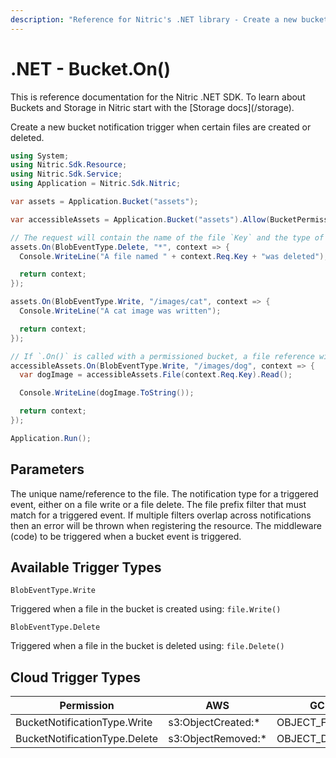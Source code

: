 ```yaml
---
description: "Reference for Nitric's .NET library - Create a new bucket notification trigger"
---
```


# .NET - Bucket.On()

<Note>
  This is reference documentation for the Nitric .NET SDK. To learn about
  Buckets and Storage in Nitric start with the [Storage docs](/storage).
</Note>

Create a new bucket notification trigger when certain files are created or deleted.

```csharp
using System;
using Nitric.Sdk.Resource;
using Nitric.Sdk.Service;
using Application = Nitric.Sdk.Nitric;

var assets = Application.Bucket("assets");

var accessibleAssets = Application.Bucket("assets").Allow(BucketPermission.Read);

// The request will contain the name of the file `Key` and the type of event `NotificationType`
assets.On(BlobEventType.Delete, "*", context => {
  Console.WriteLine("A file named " + context.Req.Key + "was deleted");

  return context;
});

assets.On(BlobEventType.Write, "/images/cat", context => {
  Console.WriteLine("A cat image was written");

  return context;
});

// If `.On()` is called with a permissioned bucket, a file reference will also be provided with the request
accessibleAssets.On(BlobEventType.Write, "/images/dog", context => {
  var dogImage = accessibleAssets.File(context.Req.Key).Read();

  Console.WriteLine(dogImage.ToString());

  return context;
});

Application.Run();
```

## Parameters

<Properties>
  <Property name="name" required type="string">
    The unique name/reference to the file.
  </Property>
  <Property
    name="notificationType"
    required
    type="BlobEventType.Write | BlobEventType.Delete"
  >
    The notification type for a triggered event, either on a file write or a
    file delete.
  </Property>
  <Property name="notificationPrefixFilter" required type="string">
    The file prefix filter that must match for a triggered event. If multiple
    filters overlap across notifications then an error will be thrown when
    registering the resource.
  </Property>
  <Property
    name="middleware"
    required
    type="Func<BlobEventContext, BlobEventContext>"
  >
    The middleware (code) to be triggered when a bucket event is triggered.
  </Property>
</Properties>

## Available Trigger Types

`BlobEventType.Write`

Triggered when a file in the bucket is created using: `file.Write()`

`BlobEventType.Delete`

Triggered when a file in the bucket is deleted using: `file.Delete()`

## Cloud Trigger Types

| Permission                    | AWS                 | GCP             | Azure                         |
| ----------------------------- | ------------------- | --------------- | ----------------------------- |
| BucketNotificationType.Write  | s3:ObjectCreated:\* | OBJECT_FINALIZE | Microsoft.Storage.BlobCreated |
| BucketNotificationType.Delete | s3:ObjectRemoved:\* | OBJECT_DELETE   | Microsoft.Storage.BlobDeleted |
